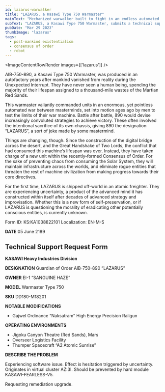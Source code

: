 ```yaml
---
id: lazarus-warwalker
title: "LAZARUS, a Kasawi Type 750 Warmaster"
mainText: "Mechanized warwalker built to fight in an endless automated war, now serving the Consensus of Order."
subText: "LAZARUS, a Kasawi Type 750 Warmaster, submits a technical support request one century after mankind vanished from reality."
pubDate: "Mar 29 2023"
thumbImage: "lazarus"
tags:
  - post-mankind existentialism
  - consensus of order
  - robot
---
```



<ImageContentRowRender 
  images={['lazarus']}
/>

  AIB-750-890, a Kasawi Type 750 Warmaster, was produced in an autofactory years after mankind vanished from reality during the Unexpected Interrupt. They have never seen a human being, spending the majority of their lifespan assigned to a thousand-mile wastes of the Martian Red Sands.

  This warmaster valiantly commanded units in an enormous, yet pointless automated war between masterminds, set into motion ages ago by men to test the limits of their war machine. Battle after battle, 890 would devise increasingly convoluted strategies to achieve victory. These often involved the intentional sacrifice of its own chassis, giving 890 the designation “LAZARUS”, a sort of joke made by some mastermind.

  Things are changing, though. Since the construction of the digital bridge across the desert, and the Great Handshake of Two Lords, the conflict that had consumed this machine’s lifespan was over. Instead, they have taken charge of a new unit within the recently-formed Consensus of Order. For the sake of preventing chaos from consuming the Solar System, they will maintain infrastructure across the worlds, and eliminate rogue entities that threaten the rest of machine civilization from making progress towards their core directives.

  For the first time, LAZARUS is shipped off-world in an atomic freighter. They are experiencing uncertainty, a product of the advanced mind it has constructed within itself after decades of advanced strategy and improvisation. Whether this is a new form of self-preservation, or if LAZARUS is questioning the morality of eradicating other potentially conscious entities, is currently unknown.

<QuoteRow author={AuthorCAN} transcription>
Form ID: KS:KA1038822101
Localization: EN-M-S

**DATE**
05 June 2189

## Technical Support Request Form
**KASAWI Heavy Industries Division**

**DESIGNATION**
Guardian of Order AIB-750-890 “LAZARUS”

**OWNER**
EI-1 “SANGUINE HAZE”

**MODEL**
Warmaster Type 750

**SKU**
DD180-M18201

**NOTABLE MODIFICATIONS**

- Gajwel Ordinance “Naksatram” High Energy Precision Railgun

**OPERATING ENVIRONMENTS**

- Jigoku Canyon Theatre (Red Sands), Mars
- Overseer Logistics Facility
- Thumper Spacecraft “A2 Atomic Sunrise”

**DESCRIBE THE PROBLEM**

Experiencing software issue. Effect is hesitation triggered by uncertainty. Originates in virtual cluster AZ:3I. Should be prevented by hard module KASAWI-FEARLESS-V5. 

Requesting remediation upgrade.

</QuoteRow>